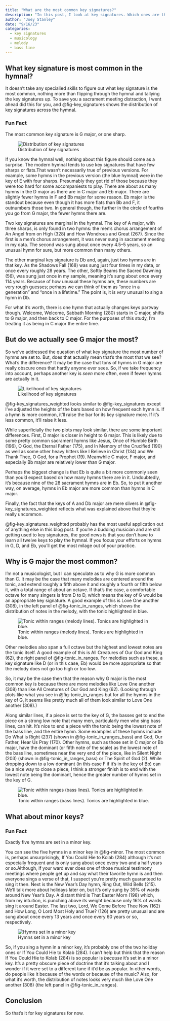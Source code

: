 ```yaml
---
title: "What are the most common key signatures?"
description: "In this post, I look at key signatures. Which ones are the most common? Which ones don't show up at all?"
author: "Joey Stanley"
date: "9/16/23"
categories:
  - key signatures
  - musicology
  - melody
  - bass line
---
```


## What key signature is most common in the hymnal? 

It doesn't take any specialied skills to figure out what key signature is the most common, nothing more than flipping through the hymnal and tallying the key signatures up. To save you a sacrament meeting distraction, I went ahead did this for you, and @fig-key_signatures shows the distribution of key signatures across the hymnal.

::: {.callout-tip icon="false"}
### Fun Fact

The most common key signature is G major, or one sharp.
:::

![Distribution of key signatures](../images/key_signatures.jpeg){#fig-key_signatures}

If you know the hymnal well, nothing about this figure should come as a surprise. The modern hymnal tends to use key signatures that have few sharps or flats.[That wasn't necessarily true of previous versions. For example, some hymns in the previous version (the blue hymnal) were in the key of E with four sharps. Presumably they got rid of those because they were too hard for some accompaniests to play.]{.aside} There are about as many hymns in the D major as there are in C major and Eb major. There are slightly fewer hymns in F and Bb major for some reason. Eb major is the standout because even though it has more flats than Bb and F, it outnumbers those two. In general though, the further in the circle of fourths you go from G major, the fewer hymns there are.

Two key signatures are marginal in the hymnal. The key of A major, with three sharps, is only found in two hymns: the men's chorus arrangement of <hymn>An Angel from on High (328)</hymn> and <hymn>How Wondrous and Great (267)</hymn>. Since the first is a men's chorus arrangement, it was never sung in sacrament meeting in my data. The second was sung about once every 4.5--5 years, so an unusual hymn for sure, but more common than many others. 

The other marginal key signature is Db and, again, just two hymns are in that key. <hymn>As the Shadows Fall (168)</hymn> was sung just four times in my data, or once every roughly 28 years. The other, <hymn>Softly Beams the Sacred Dawning (56)</hymn>, was sung just once in my sample, meaning it's sung about once every 114 years. Because of how unusual these hymns are, these numbers are very rough guesses; perhaps we can think of them as "once in a generation" and "once in a lifetime." The point is, it is *very* unusual to sing a hymn in Db. 

For what it's worth, there is one hymn that actually changes keys partway though. <hymn>Welcome, Welcome, Sabbath Morning (280)</hymn> starts in C major, shifts to G major, and then back to C major. For the purposes of this study, I'm treating it as being in C major the entire time. 

## But do we actually see G major the most?

So we've addressed the question of what key signature the most number of hymns are set to. But, does that actually mean that's the most that we see? What's the difference? It may be the case that tons of hymns in G major are really obscure ones that hardly anyone ever sees. So, if we take frequency into account, perhaps another key is *seen* more often, even if fewer hymns are actually in it.


![Likelihood of key signatures](../images/key_signature_weighted.jpeg){#fig-key_signatures_weighted}

@fig-key_signatures_weighted looks similar to @fig-key_signatures except I've adjusted the heights of the bars based on how frequent each hymn is. If a hymn is more common, it'll raise the bar for its key signature more. If it's less common, it'll raise it less. 

While superficially the two plots may look similar, there are some important differences. First, D major is closer in height to G major. This is likely due to some pretty common sacrament hymns like <hymn>Jesus, Once of Humble Birth (196)</hymn>, <hymn>O God, the Eternal Father (175)</hymn>, and <hymn>In Memory of the Crucified (190)</hymn> as well as some other heavy hitters like <hymn>I Believe in Christ (134)</hymn> and <hymn>We Thank Thee, O God, for a Prophet (19)</hymn>. Meanwhile C major, F major, and especially Bb major are relatively lower than G major. 

Perhaps the biggest change is that Eb is quite a bit more commonly seen than you'd expect based on how many hymns there are in it. Undoubtedly, it's because nine of the 28 sacrament hymns are in Eb. So, to put it another way, on average, hymns in Eb major are more common than hymns in C major. 

Finally, the fact that the keys of A and Db major are mere slivers in @fig-key_signatures_weighted reflects what was explained above that they're really uncommon. 

@fig-key_signatures_weighted probably has the most useful application out of anything else in this blog post. If you're a budding musician and are still getting used to key signatures, the good news is that you don't have to learn all twelve keys to play the hymnal. If you focus your efforts on hymns in G, D, and Eb, you'll get the most milage out of your practice. 


## Why is G major the most common?

I'm not a musicologist, but I can speculate as to why G is more common than C. It may be the case that many melodies are centered around the tonic, and extend roughly a fifth above it and roughly a fourth or fifth below it, with a total range of about an octave. If that's the case, a comfortable octave for many singers is from D to D, which means the key of G would be an appropriate key signature. A good example of this is <hymn>Love One another (308)</hymn>, in the left panel of @fig-tonic_in_ranges, which shows the distribution of notes in the melody, with the tonic highlighted in blue. 

![Tonic within ranges (melody lines). Tonics are highlighted in blue. ](../images/tonic_within_ranges.jpeg){#fig-tonic_in_ranges}

Other melodies also span a full octave but the highest and lowest notes are the tonic itself. A good example of this is <hymn>All Creatures of Our God and King (62)</hymn>, the right panel of @fig-tonic_in_ranges. For melodies such as these, a key signature like D (or in this case, Eb) would be more appropriate so that the melody does not go too high or too low. 

So, it may be the case then that the reason why G major is the most common key is because there are more melodies like <hymn>Love One another (308)</hymn> than like <hymn>All Creatures of Our God and King (62)</hymn>. (Looking through plots like what you see in @fig-tonic_in_ranges but for all the hymns in the key of G, it seems like pretty much all of them look similar to <hymn>Love One another (308)</hymn>.) 

Along similar lines, if a piece is set to the key of G, the basses get to end the piece on a strong low note that many men, particularly men who sing bass lines, can hit. It's nice to end a piece with the tonic being the lowest note of the bass line, and the entire hymn. Some examples of these hymns include <hymn>Do What is Right (237)</hymn> (shown in @fig-tonic_in_ranges_bass) and <hymn>God, Our Father, Hear Us Pray (170)</hymn>. Other hymns, such as those set in C major or Bb major, have the dominant (or fifth note of the scale) as the lowest note of the bass line, sometimes near the very end of the piece, like in <hymn>Silent Night (203)</hymn> (shown in @fig-tonic_in_ranges_bass) or <hymn>The Spirit of God (2)</hymn>. While dropping down to a low dominant (in this case F if it's in the key of Bb) can be a nice way to close a piece, I think a stronger finish is to end with the lowest note being the dominant, hence the greater number of hymns set in the key of G. 

![Tonic within ranges (bass lines). Tonics are highlighted in blue. ](../images/tonic_within_ranges_bass.jpeg){#fig-tonic_in_ranges_bass}



## What about minor keys?

::: {.callout-tip icon="false"}
### Fun Fact

Exactly five hymns are set in a minor key.
:::

You can see the five hymns in a minor key in @fig-minor. The most common is, perhaps unsurprisingly, <hymn>If You Could Hie to Kolab (284)</hymn> although it's not especially frequent and is only sung about once every two and a half years or so.[Although, if your ward ever does one of those musical testimony meetings where people get up and say what their favorite hymn is and then everyone sings a verse of that, I suspect you're pretty much guaranteed to sing it then.]{.aside} Next is the New Year's Day hymn, <hymn>Ring Out, Wild Bells (215)</hymn>. We'll talk more about holidays later on, but it's only sung by 39% of wards around New Year's Day. A distant third is <hymn>That Easter Morn (198)</hymn> which, from my intuition, is punching above its weight because only 16% of wards sing it around Easter. The last two, <hymn>Lord, We Come Before Thee Now (162)</hymn> and <hymn>How Long, O Lord Most Holy and True? (126) </hymn> are pretty unusual and are sung about once every 13 years and once every 60 years or so, respectively. 

![Hymns set in a minor key](../images/minor.jpeg){#fig-minor}

So, if you sing a hymn in a minor key, it's probably one of the two holiday ones or <hymn>If You Could Hie to Kolab (284)</hymn>. I can't help but think that the reason <hymn>If You Could Hie to Kolab (284)</hymn> is so popular is *because* it's set in a minor key. It's a pretty obscure piece of doctrine that it's talking about and I wonder if it were set to a different tune if it'd be as popular. In other words, do people like it because of the words or because of the music? Also, for what it's worth, the distribution of notes looks very much like <hymn>Love One another (308)</hymn> (the left panel in @fig-tonic_in_ranges). 

## Conclusion

So that's it for key signatures for now. 